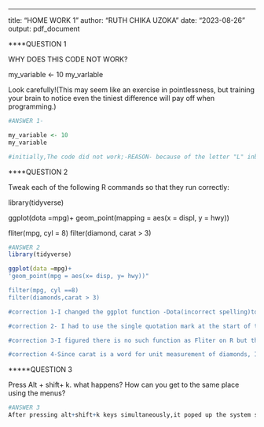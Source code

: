 ---
title: "HOME WORK 1"
author: "RUTH CHIKA UZOKA"
date: "2023-08-26"
output: pdf_document

****QUESTION 1

WHY DOES THIS CODE NOT WORK?

my_variable <- 10
my_varlable

Look carefully!(This may seem like an exercise in pointlessness, but training your brain to notice even the tiniest difference will pay off when programming.)
```{r }
#ANSWER 1-

my_variable <- 10
my_variable

#initially,The code did not work;-REASON- because of the letter "L" inbetween R and A in the world VARIABLE on the second line. In other words, Variable was mis-spelt as (varlable)and i corrected it on the answer space as VARIABLE before running it and it ran correctly.

```
****QUESTION 2

Tweak each of the following R commands so that they run correctly:
  
library(tidyverse)


ggplot(dota =mpg)+
  geom_point(mapping = aes(x = displ, y = hwy))
  
fliter(mpg, cyl = 8)
filter(diamond, carat > 3)


```{r}
#ANSWER 2
library(tidyverse)

ggplot(data =mpg)+
'geom_point(mpg = aes(x= disp, y= hwy))"

filter(mpg, cyl ==8)
filter(diamonds,carat > 3)

#correction 1-I changed the ggplot function -Dota(incorrect spelling)to data.

#correction 2- I had to use the single quotation mark at the start of the geom_point(enablings layers of plot)and a double quotation mark at the end to run the geom command on R.

#correction 3-I figured there is no such function as Fliter on R but there is an existing function as Filter. Hence the change of the word from FLITER TO Filter Also,the equalisation sign on R, as a comparison operator needs to be doubled to give a functional value. so, i had to double it to run.

#correction 4-Since carat is a word for unit measurement of diamonds, I had to add (S) which was initially missing to correct the word diamonds before running it.
```
*****QUESTION 3

Press Alt + shift+ k. what happens? How can you get to the same place using the menus?

```{r}
#ANSWER 3
After pressing alt+shift+k keys simultaneously,it poped up the system short cut keys..The same function can be called up on R when we go on the "TOOLS"icon in the the top left corner on R studio. it is actually the 10th feature on the R menu,click and go to the "keyboard shortcuts help" option from the drop down.It  gives the same result but different methods to navigate, especially on R. 


```